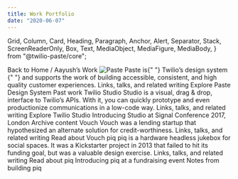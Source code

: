 ```yaml
---
title: Work Portfolio
date: "2020-06-07"
---
```



  Grid,
  Column,
  Card,
  Heading,
  Paragraph,
  Anchor,
  Alert,
  Separator,
  Stack,
  ScreenReaderOnly,
  Box,
  Text,
  MediaObject,
  MediaFigure,
  MediaBody,
} from "@twilio-paste/core";

<Grid gutter="space40">
  <Column span={6} offset={1}>
    <Box>
      <Stack orientation="horizontal" spacing="space30">
        <Link href="/" passHref>
          <Anchor>
            <ScreenReaderOnly>Back to</ScreenReaderOnly> Home
          </Anchor>
        </Link>
        <Text as="span">/</Text>
      </Stack>
    </Box>
    <Heading as="h1" variant="heading10">
      Aayush&rsquo;s Work
    </Heading>
  </Column>
</Grid>

<Box marginTop="space160">
  <Grid gutter="space40">
    <Column span={5} offset={1}>
      <MediaObject as="div">
        <MediaFigure as="div" spacing="space60">
          <Box
            backgroundColor="colorBackgroundDark"
            height="sizeIcon100"
            width="sizeIcon100"
          >
            <img src="/paste/paste.svg" alt="Paste" />
          </Box>
        </MediaFigure>
        <MediaBody as="div">
          <Heading as="h2" variant="heading10">
            Paste is{" "}
            <Box as="span" backgroundColor="colorBackgroundBrandHighlight">
              Twilio&rsquo;s design system
            </Box>{" "}
            and supports the work of building accessible, consistent, and high
            quality customer experiences.
          </Heading>
        </MediaBody>
      </MediaObject>
    </Column>
    <Column span={5}>
      <Heading as="h3" variant="heading60">
        Links, talks, and related writing
      </Heading>
      <Stack orientation="vertical" spacing="space30">
        <Link href="//paste.twilio.design" passHref>
          <Anchor>Explore Paste Design System</Anchor>
        </Link>
      </Stack>
    </Column>
  </Grid>
</Box>

<Box marginTop="space80">
  <Grid>
    <Column span={11} offset={1}>
      <Heading as="h3" variant="heading30">
        Past work
      </Heading>
    </Column>
  </Grid>
</Box>

<Box marginTop="space120">
  <Grid gutter="space10">
    <Column span={3} offset={1}>
      <Heading as="h2" variant="heading50">
        Twilio Studio
      </Heading>
      <Paragraph>
        Studio is a visual, drag &amp; drop, interface to Twilio&rsquo;s APIs.
        With it, you can quickly prototype and even productionize communications
        in a low-code way.
      </Paragraph>
    </Column>
    <Column span={5}>
      <Heading as="h3" variant="heading60">
        Links, talks, and related writing
      </Heading>
      <Stack orientation="vertical" spacing="space30">
        <Link href="//www.twilio.com/studio" passHref>
          <Anchor>Explore Twilio Studio</Anchor>
        </Link>
        <Link href="//youtu.be/VBjVi4mV0Qk" passHref>
          <Anchor>Introducing Studio at Signal Conference 2017, London</Anchor>
        </Link>
      </Stack>
    </Column>
  </Grid>
</Box>

<Box marginTop="space160">
  <Grid>
    <Column span={11} offset={1}>
      <Heading as="h3" variant="heading30">
        Archive content
      </Heading>
    </Column>
  </Grid>
</Box>

<Box marginTop="space120">
  <Grid gutter="space10">
    <Column span={3} offset={1}>
      <Heading as="h2" variant="heading50">
        Vouch
      </Heading>
      <Paragraph>
        Vouch was a lending startup that hypothesized an alternate solution for credit-worthiness.
      </Paragraph>
    </Column>
    <Column span={5}>
      <Heading as="h3" variant="heading60">
        Links, talks, and related writing
      </Heading>
      <Stack orientation="vertical" spacing="space30">
        <Link href="//aayushisin.netlify.app/#vouch" passHref>
          <Anchor>Read about Vouch</Anchor>
        </Link>
      </Stack>
    </Column>
  </Grid>
</Box>

<Box marginTop="space120">
  <Grid gutter="space10">
    <Column span={3} offset={1}>
      <Heading as="h2" variant="heading50">
        piq
      </Heading>
      <Paragraph>
        piq is a hardware headless jukebox for social spaces. It was a
        Kickstarter project in 2013 that failed to hit its funding goal, but was
        a valuable design exercise.
      </Paragraph>
    </Column>
    <Column span={5}>
      <Heading as="h3" variant="heading60">
        Links, talks, and related writing
      </Heading>
      <Stack orientation="vertical" spacing="space30">
        <Link href="//aayushisin.netlify.app/#piq" passHref>
          <Anchor>Read about piq</Anchor>
        </Link>
        <Link href="//youtu.be/eIMHxpT_cjc" passHref>
          <Anchor>Introducing piq at a fundraising event</Anchor>
        </Link>
        <Link href="//medium.com/design-startups/a12142e9ab28" passHref>
          <Anchor>Notes from building piq</Anchor>
        </Link>
      </Stack>
    </Column>
  </Grid>
</Box>
<SiteFooter />